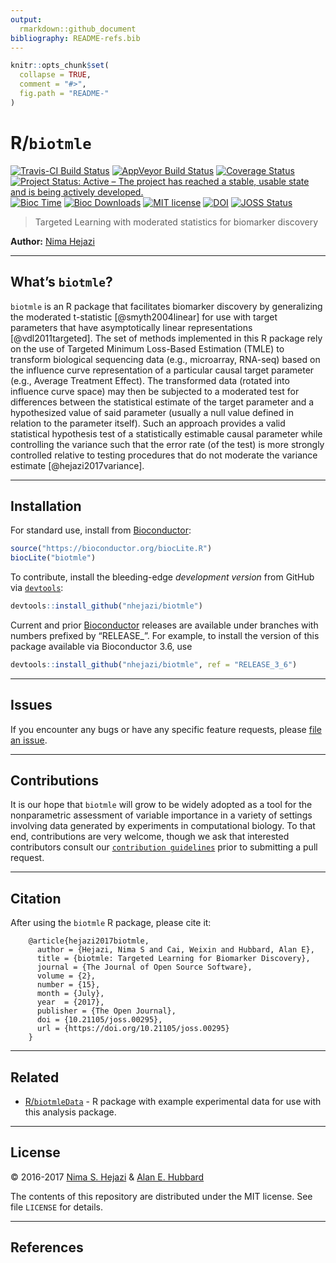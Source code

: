 ```yaml
---
output:
  rmarkdown::github_document
bibliography: README-refs.bib
---
```


<!-- README.md is generated from README.Rmd. Please edit that file -->

```r
knitr::opts_chunk$set(
  collapse = TRUE,
  comment = "#>",
  fig.path = "README-"
)
```

# R/`biotmle`

[![Travis-CI Build Status](https://travis-ci.org/nhejazi/biotmle.svg?branch=master)](https://travis-ci.org/nhejazi/biotmle)
[![AppVeyor Build  Status](https://ci.appveyor.com/api/projects/status/github/nhejazi/biotmle?branch=master&svg=true)](https://ci.appveyor.com/project/nhejazi/biotmle/)
[![Coverage Status](https://img.shields.io/codecov/c/github/nhejazi/biotmle/master.svg)](https://codecov.io/github/nhejazi/biotmle?branch=master)
[![Project Status: Active – The project has reached a stable, usable state and is being actively developed.](http://www.repostatus.org/badges/latest/active.svg)](http://www.repostatus.org/#active)
[![Bioc Time](http://bioconductor.org/shields/years-in-bioc/biotmle.svg)](https://bioconductor.org/packages/release/bioc/html/biotmle.html)
[![Bioc Downloads](http://bioconductor.org/shields/downloads/biotmle.svg)](https://bioconductor.org/packages/release/bioc/html/biotmle.html)
[![MIT license](http://img.shields.io/badge/license-MIT-brightgreen.svg)](http://opensource.org/licenses/MIT)
[![DOI](https://zenodo.org/badge/65854775.svg)](https://zenodo.org/badge/latestdoi/65854775)
[![JOSS Status](http://joss.theoj.org/papers/02be843d9bab1b598187bfbb08ce3949/status.svg)](http://joss.theoj.org/papers/02be843d9bab1b598187bfbb08ce3949)

> Targeted Learning with moderated statistics for biomarker discovery

__Author:__ [Nima Hejazi](http://nimahejazi.org)

---

## What's `biotmle`?

`biotmle` is an R package that facilitates biomarker discovery by generalizing
the moderated t-statistic [@smyth2004linear] for use with target parameters that
have asymptotically linear representations [@vdl2011targeted]. The set of
methods implemented in this R package rely on the use of Targeted Minimum
Loss-Based Estimation (TMLE) to transform biological sequencing data (e.g.,
microarray, RNA-seq) based on the influence curve representation of a particular
causal target parameter (e.g., Average Treatment Effect). The transformed data
(rotated into influence curve space) may then be subjected to a moderated test
for differences between the statistical estimate of the target parameter and a
hypothesized value of said parameter (usually a null value defined in relation
to the parameter itself). Such an approach provides a valid statistical
hypothesis test of a statistically estimable causal parameter while controlling
the variance such that the error rate (of the test) is more strongly controlled
relative to testing procedures that do not moderate the variance estimate
[@hejazi2017variance].

---

## Installation

For standard use, install from [Bioconductor](https://bioconductor.org):

```r
source("https://bioconductor.org/biocLite.R")
biocLite("biotmle")
```

To contribute, install the bleeding-edge _development version_ from GitHub via
[`devtools`](https://www.rstudio.com/products/rpackages/devtools/):

```r
devtools::install_github("nhejazi/biotmle")
```

Current and prior [Bioconductor](https://bioconductor.org) releases are
available under branches with numbers prefixed by "RELEASE_". For example, to
install the version of this package available via Bioconductor 3.6, use

```r
devtools::install_github("nhejazi/biotmle", ref = "RELEASE_3_6")
```

---

## Issues

If you encounter any bugs or have any specific feature requests, please [file an
issue](https://github.com/nhejazi/biotmle/issues).

---

## Contributions

It is our hope that `biotmle` will grow to be widely adopted as a tool for the
nonparametric assessment of variable importance in a variety of settings
involving data generated by experiments in computational biology. To that end,
contributions are very welcome, though we ask that interested contributors
consult our [`contribution
guidelines`](https://github.com/nhejazi/biotmle/blob/master/CONTRIBUTING.md)
prior to submitting a pull request.

---

## Citation

After using the `biotmle` R package, please cite it:

        @article{hejazi2017biotmle,
          author = {Hejazi, Nima S and Cai, Weixin and Hubbard, Alan E},
          title = {biotmle: Targeted Learning for Biomarker Discovery},
          journal = {The Journal of Open Source Software},
          volume = {2},
          number = {15},
          month = {July},
          year  = {2017},
          publisher = {The Open Journal},
          doi = {10.21105/joss.00295},
          url = {https://doi.org/10.21105/joss.00295}
        }

---

## Related

* [R/`biotmleData`](https://github.com/nhejazi/biotmleData) - R package with
    example experimental data for use with this analysis package.

---

## License

&copy; 2016-2017 [Nima S. Hejazi](http://nimahejazi.org) & [Alan E.
Hubbard](http://hubbard.berkeley.edu/)

The contents of this repository are distributed under the MIT license. See file
`LICENSE` for details.

---

## References

